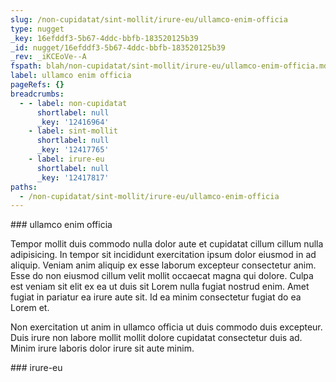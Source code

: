 ```yaml
---
slug: /non-cupidatat/sint-mollit/irure-eu/ullamco-enim-officia
type: nugget
_key: 16efddf3-5b67-4ddc-bbfb-183520125b39
_id: nugget/16efddf3-5b67-4ddc-bbfb-183520125b39
_rev: _iKCEoVe--A
fspath: blah/non-cupidatat/sint-mollit/irure-eu/ullamco-enim-officia.md
label: ullamco enim officia
pageRefs: {}
breadcrumbs:
  - - label: non-cupidatat
      shortlabel: null
      _key: '12416964'
    - label: sint-mollit
      shortlabel: null
      _key: '12417765'
    - label: irure-eu
      shortlabel: null
      _key: '12417817'
paths:
  - /non-cupidatat/sint-mollit/irure-eu/ullamco-enim-officia
---
```


<NuggetArea>
<Nugget slug="/non-cupidatat/sint-mollit/irure-eu/ullamco-enim-officia" type="nugget" _key="16efddf3-5b67-4ddc-bbfb-183520125b39" _id="nugget/16efddf3-5b67-4ddc-bbfb-183520125b39" _rev="_iKCEoVe--A" fspath="blah/non-cupidatat/sint-mollit/irure-eu/ullamco-enim-officia.md" label="ullamco enim officia" paths="/non-cupidatat/sint-mollit/irure-eu/ullamco-enim-officia">
<NuggetBody>
### ullamco enim officia

Tempor mollit duis commodo nulla dolor aute et cupidatat cillum cillum nulla adipisicing. In tempor sit incididunt exercitation ipsum dolor eiusmod in ad aliquip. Veniam anim aliquip ex esse laborum excepteur consectetur anim. Esse do non eiusmod cillum velit mollit occaecat magna qui dolore. Culpa est veniam sit elit ex ea ut duis sit Lorem nulla fugiat nostrud enim. Amet fugiat in pariatur ea irure aute sit. Id ea minim consectetur fugiat do ea Lorem et.

Non exercitation ut anim in ullamco officia ut duis commodo duis excepteur. Duis irure non labore mollit mollit dolore cupidatat consectetur duis ad. Minim irure laboris dolor irure sit aute minim.

</NuggetBody>
<Breadcrumbs>
<Crumbs>
<Crumb _key="12416964" label="non-cupidatat" /><Crumb _key="12417765" label="sint-mollit" /><Crumb _key="12417817" label="irure-eu" />
</Crumbs>
</Breadcrumbs>
</Nugget>

<NuggetsInbound>
</NuggetsInbound>
<NuggetsOutbound>
</NuggetsOutbound>
</NuggetArea>
<PassagesInbound>
<Passage direction="inbound" type="passage" _key="12417817" _id="passage/12417817" _rev="_iKCEoVW--A" label="irure-eu" passage="irure-eu" fspath="blah/non-cupidatat/sint-mollit/irure-eu" paths="/non-cupidatat/sint-mollit/irure-eu" slug="/non-cupidatat/sint-mollit/irure-eu">
<NuggetBody>
### irure-eu

</NuggetBody>
<Breadcrumbs>
<Crumbs>
<Crumb _key="12416964" label="non-cupidatat" /><Crumb _key="12417765" label="sint-mollit" />
</Crumbs>
</Breadcrumbs>
</Passage>

</PassagesInbound>
<PassagesOutbound>
</PassagesOutbound>